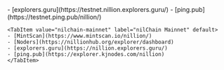 
<Tabs>
    <TabItem value="nilchain-testnet" label="nilChain Testnet" default>
    - [explorers.guru](https://testnet.nillion.explorers.guru/)
    - [ping.pub](https://testnet.ping.pub/nillion/)
    </TabItem>

    <TabItem value="nilchain-mainnet" label="nilChain Mainnet" default>
    - [MintScan](https://www.mintscan.io/nillion/)
    - [Noders](https://nillionhub.org/explorer/dashboard)
    - [explorers.guru](https://nillion.explorers.guru/)
    - [ping.pub](https://explorer.kjnodes.com/nillion)
    </TabItem>

</Tabs>
